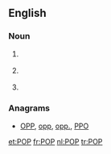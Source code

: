 ==English==

===Noun===
{{en-noun}}

# {{weather}} {{acronym of|[[probability]] of [[precipitation]]}}
# {{telecommunications}} {{acronym of|[[point]] of [[presence]]}}
# {{context|internet}} {{acronym of|{{w|Post Office Protocol}}}}

===Anagrams===
* [[OPP#English|OPP]], [[opp#English|opp]], [[opp.#English|opp.]], [[PPO#English|PPO]]

[[et:POP]]
[[fr:POP]]
[[nl:POP]]
[[tr:POP]]